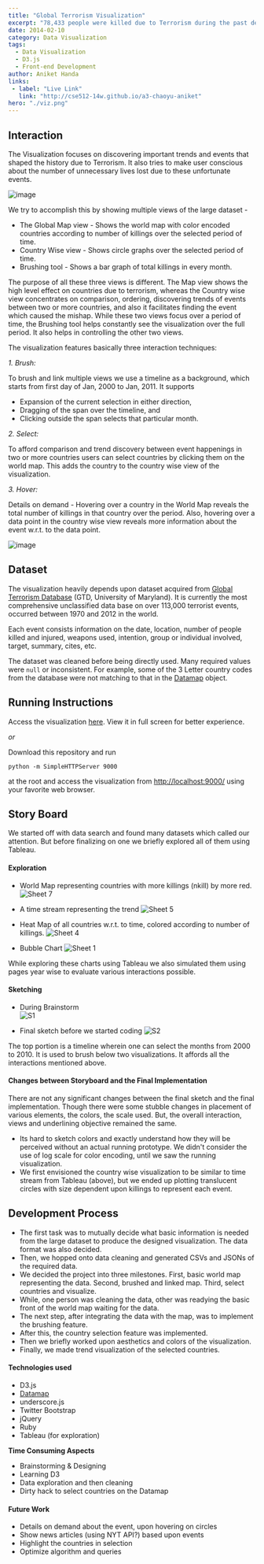 ```yaml
---
title: "Global Terrorism Visualization"
excerpt: "78,433 people were killed due to Terrorism during the past decade. 24,144 in Iraq alone!"
date: 2014-02-10
category: Data Visualization
tags:
  - Data Visualization
  - D3.js
  - Front-end Development
author: Aniket Handa
links: 
 - label: "Live Link"
   link: "http://cse512-14w.github.io/a3-chaoyu-aniket"
hero: "./viz.png"
---
```

## Interaction

The Visualization focuses on discovering important trends and events that shaped the history due to Terrorism. It also tries to make user conscious about the number of unnecessary lives lost due to these unfortunate events. 

![image](./terror1.png)

We try to accomplish this by showing multiple views of the large dataset - 

* The Global Map view - Shows the world map with color encoded countries according to number of killings over the selected period of time. 
* Country Wise view - Shows circle graphs over the selected period of time. 
* Brushing tool - Shows a bar graph of total killings in every month.

The purpose of all these three views is different. The Map view shows the high level effect on countries due to terrorism, whereas the Country wise view concentrates on comparison, ordering, discovering trends of events between two or more countries, and also it facilitates finding the event which caused the mishap. While these two views focus over a period of time, the Brushing tool helps constantly see the visualization over the full period. It also helps in controlling the other two views.

The visualization features basically three interaction techniques:

_1. Brush:_ 

To brush and link multiple views we use a timeline as a background, which starts from first day of Jan, 2000 to Jan, 2011. It supports 

* Expansion of the current selection in either direction, 
* Dragging of the span over the timeline, and 
* Clicking outside the span selects that particular month.  

_2. Select:_

To afford comparison and trend discovery between event happenings in two or more countries users can select countries by clicking them on the world map. This adds the country to the country wise view of the visualization.


_3. Hover:_

Details on demand - Hovering over a country in the World Map reveals the total number of killings in that country over the period. Also, hovering over a data point in  the country wise view reveals more information about the event w.r.t. to the data point. 

![image](./terror2.png)

## Dataset
The visualization heavily depends upon dataset acquired from [Global Terrorism Database](http://www.start.umd.edu/gtd) (GTD, University of Maryland). It is currently the most comprehensive unclassified data base on over 113,000 terrorist events, occurred between 1970 and 2012 in the world.

Each event consists information on the date, location, number of people killed and injured, weapons used, intention, group or individual involved, target, summary, cites, etc.

The dataset was cleaned before being directly used. Many required values were `null` or inconsistent. For example, some of the 3 Letter country codes from the database were not matching to that in the [Datamap](http://datamaps.github.io/) object.


## Running Instructions

Access the visualization [here](http://cse512-14w.github.io/a3-chaoyu-aniket/). View it in full screen for better experience.

_or_ 

Download this repository and run 

`python -m SimpleHTTPServer 9000` 

at the root and access the visualization from <http://localhost:9000/> using your favorite web browser. 


## Story Board

We started off with data search and found many datasets which called our attention. But before finalizing on one we briefly explored all of them using Tableau.
#### Exploration 

* World Map representing countries with more killings (nkill) by more red.
![Sheet 7](https://raw.github.com/CSE512-14W/a3-chaoyu-aniket/master/images/tableau/Sheet%207.png)

* A time stream representing the trend
![Sheet 5](https://raw.github.com/CSE512-14W/a3-chaoyu-aniket/master/images/tableau/Sheet%205.png)

* Heat Map of all countries w.r.t. to time, colored according to number of killings.
![Sheet 4](https://raw.github.com/CSE512-14W/a3-chaoyu-aniket/master/images/tableau/Sheet%204.png)

* Bubble Chart
![Sheet 1](https://raw.github.com/CSE512-14W/a3-chaoyu-aniket/master/images/tableau/Sheet%201.png)

While exploring these charts using Tableau we also simulated them using pages year wise to evaluate various interactions possible.

#### Sketching

* During Brainstorm  
![S1](https://raw.github.com/CSE512-14W/a3-chaoyu-aniket/master/images/sketch/s1.jpg)

* Final sketch before we started coding
![S2](https://raw.github.com/CSE512-14W/a3-chaoyu-aniket/master/images/sketch/s2.jpg)

The top portion is a timeline wherein one can select the months from 2000 to 2010. It is used to brush below two visualizations. It affords all the interactions mentioned above.   

#### Changes between Storyboard and the Final Implementation

There are not any significant changes between the final sketch and the final implementation. Though there were some stubble changes in placement of various elements, the colors, the scale used. But, the overall interaction, views and underlining objective remained the same.

* Its hard to sketch colors and exactly understand how they will be perceived without an actual running prototype. We didn't consider the use of log scale for color encoding, until we saw the running visualization.
* We first envisioned the country wise visualization to be similar to time stream from Tableau (above), but we ended up plotting translucent circles with size dependent upon killings to represent each event.

## Development Process

* The first task was to mutually decide what basic information is needed from the large dataset to produce the designed visualization. The data format was also decided.
* Then, we hopped onto data cleaning and generated CSVs and JSONs of the required data.
* We decided the project into three milestones. First, basic world map representing the data. Second, brushed and linked map. Third, select countries and visualize.
* While, one person was cleaning the data, other was readying the basic front of the world map waiting for the data.
* The next step, after integrating the data with the map, was to implement the brushing feature.
* After this, the country selection feature was implemented.
* Then we briefly worked upon aesthetics and colors of the visualization.
* Finally, we made trend visualization of the selected countries. 

#### Technologies used
* D3.js
* [Datamap](http://datamaps.github.io/)
* underscore.js
* Twitter Bootstrap
* jQuery
* Ruby
* Tableau (for exploration)

**Time Consuming Aspects**

- Brainstorming & Designing
- Learning D3
- Data exploration and then cleaning
- Dirty hack to select countries on the Datamap

#### Future Work
- Details on demand about the event, upon hovering on circles
- Show news articles (using NYT API?) based upon events
- Highlight the countries in selection
- Optimize algorithm and queries